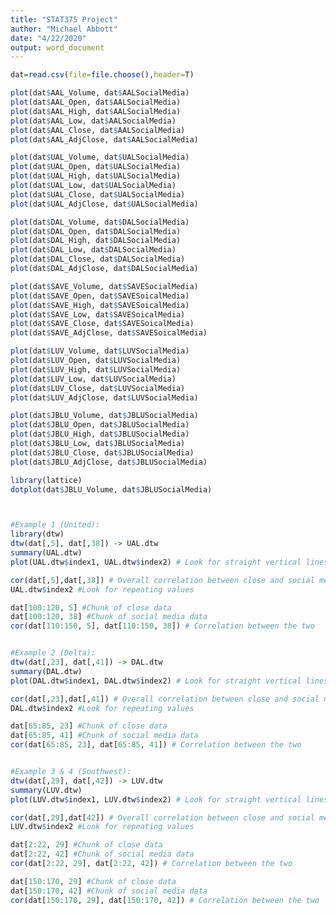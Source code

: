 ```yaml
---
title: "STAT375 Project"
author: "Michael Abbott"
date: "4/22/2020"
output: word_document
---
```


```r
dat=read.csv(file=file.choose(),header=T)

plot(dat$AAL_Volume, dat$AALSocialMedia)
plot(dat$AAL_Open, dat$AALSocialMedia)
plot(dat$AAL_High, dat$AALSocialMedia)
plot(dat$AAL_Low, dat$AALSocialMedia)
plot(dat$AAL_Close, dat$AALSocialMedia)
plot(dat$AAL_AdjClose, dat$AALSocialMedia)

plot(dat$UAL_Volume, dat$UALSocialMedia)
plot(dat$UAL_Open, dat$UALSocialMedia)
plot(dat$UAL_High, dat$UALSocialMedia)
plot(dat$UAL_Low, dat$UALSocialMedia)
plot(dat$UAL_Close, dat$UALSocialMedia)
plot(dat$UAL_AdjClose, dat$UALSocialMedia)

plot(dat$DAL_Volume, dat$DALSocialMedia)
plot(dat$DAL_Open, dat$DALSocialMedia)
plot(dat$DAL_High, dat$DALSocialMedia)
plot(dat$DAL_Low, dat$DALSocialMedia)
plot(dat$DAL_Close, dat$DALSocialMedia)
plot(dat$DAL_AdjClose, dat$DALSocialMedia)

plot(dat$SAVE_Volume, dat$SAVESocialMedia)
plot(dat$SAVE_Open, dat$SAVESoicalMedia)
plot(dat$SAVE_High, dat$SAVESoicalMedia)
plot(dat$SAVE_Low, dat$SAVESoicalMedia)
plot(dat$SAVE_Close, dat$SAVESoicalMedia)
plot(dat$SAVE_AdjClose, dat$SAVESoicalMedia)

plot(dat$LUV_Volume, dat$LUVSocialMedia)
plot(dat$LUV_Open, dat$LUVSocialMedia)
plot(dat$LUV_High, dat$LUVSocialMedia)
plot(dat$LUV_Low, dat$LUVSocialMedia)
plot(dat$LUV_Close, dat$LUVSocialMedia)
plot(dat$LUV_AdjClose, dat$LUVSocialMedia)

plot(dat$JBLU_Volume, dat$JBLUSocialMedia)
plot(dat$JBLU_Open, dat$JBLUSocialMedia)
plot(dat$JBLU_High, dat$JBLUSocialMedia)
plot(dat$JBLU_Low, dat$JBLUSocialMedia)
plot(dat$JBLU_Close, dat$JBLUSocialMedia)
plot(dat$JBLU_AdjClose, dat$JBLUSocialMedia)

library(lattice)
dotplot(dat$JBLU_Volume, dat$JBLUSocialMedia)



#Example 1 (United):
library(dtw)
dtw(dat[,5], dat[,38]) -> UAL.dtw
summary(UAL.dtw)
plot(UAL.dtw$index1, UAL.dtw$index2) # Look for straight vertical lines

cor(dat[,5],dat[,38]) # Overall correlation between close and social media
UAL.dtw$index2 #Look for repeating values

dat[100:120, 5] #Chunk of close data
dat[100:120, 38] #Chunk of social media data
cor(dat[110:150, 5], dat[110:150, 38]) # Correlation between the two


#Example 2 (Delta):
dtw(dat[,23], dat[,41]) -> DAL.dtw
summary(DAL.dtw)
plot(DAL.dtw$index1, DAL.dtw$index2) # Look for straight vertical lines

cor(dat[,23],dat[,41]) # Overall correlation between close and social media
DAL.dtw$index2 #Look for repeating values

dat[65:85, 23] #Chunk of close data
dat[65:85, 41] #Chunk of social media data
cor(dat[65:85, 23], dat[65:85, 41]) # Correlation between the two


#Example 3 & 4 (Southwest):
dtw(dat[,29], dat[,42]) -> LUV.dtw
summary(LUV.dtw)
plot(LUV.dtw$index1, LUV.dtw$index2) # Look for straight vertical lines

cor(dat[,29],dat[42]) # Overall correlation between close and social media
LUV.dtw$index2 #Look for repeating values

dat[2:22, 29] #Chunk of close data
dat[2:22, 42] #Chunk of social media data
cor(dat[2:22, 29], dat[2:22, 42]) # Correlation between the two

dat[150:170, 29] #Chunk of close data
dat[150:170, 42] #Chunk of social media data
cor(dat[150:170, 29], dat[150:170, 42]) # Correlation between the two


```

